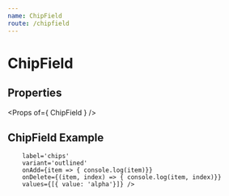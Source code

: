 ```yaml
---
name: ChipField
route: /chipfield
---
```



# ChipField

## Properties
<Props of={ ChipField } />

## ChipField Example

<Playground>
    <ChipField
        fullwidth

        label='chips'
        variant='outlined' 
        onAdd={item => { console.log(item)}}
        onDelete={(item, index) => { console.log(item, index)}}
        values={[{ value: 'alpha'}]} />
</Playground>

